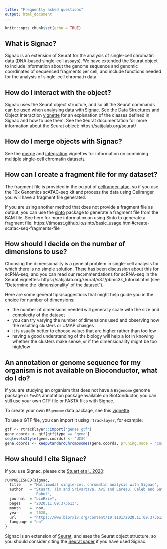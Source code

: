 ```yaml
---
title: "Frequently asked questions"
output: html_document
---
```


```r
knitr::opts_chunk$set(echo = TRUE)
```

## What is Signac?

Signac is an extension of Seurat for the analysis of single-cell chromatin data
(DNA-based single-cell assays). We have extended the Seurat object to include
information about the genome sequence and genomic coordinates of sequenced
fragments per cell, and include functions needed for the analysis of single-cell
chromatin data.

## How do I interact with the object?

Signac uses the Seurat object structure, and so all the Seurat commands can be
used when analysing data with Signac. See the Data Structures and Object
Interaction [vignette](data_structures.html) for an explanation of the classes defined in Signac
and how to use them. See the Seurat documentation for more information about the
Seurat object: https://satijalab.org/seurat/

## How do I merge objects with Signac?

See the [merge](merging.html) and [integration](integration.html) vignettes for
information on combining multiple single-cell chromatin datasets.

## How can I create a fragment file for my dataset?

The fragment file is provided in the output of [cellranger-atac](https://support.10xgenomics.com/single-cell-atac/software/pipelines/latest/what-is-cell-ranger-atac),
so if you use the 10x Genomics scATAC-seq kit and process the data using Cellranger you will have a fragment file generated.

If you are using another method that does not provide a fragment file as output,
you can use the [sinto](https://github.com/timoast/sinto) package to generate
a fragment file from the BAM file. See here for more information on using Sinto
to generate a fragment file:
https://timoast.github.io/sinto/basic_usage.html#create-scatac-seq-fragments-file

## How should I decide on the number of dimensions to use?

Choosing the dimensionality is a general problem in single-cell analysis for
which there is no simple solution. There has been discussion about this for
scRNA-seq, and you can read our recommendations for scRNA-seq in the Seurat
vignettes: https://satijalab.org/seurat/v3.1/pbmc3k_tutorial.html (see
"Determine the ‘dimensionality’ of the dataset").

Here are some general tips/suggestions that might help guide you in the choice
for number of dimensions:

* the number of dimensions needed will generally scale with the size and
complexity of the dataset
* you can try varying the number of dimensions used and observing how the
resulting clusters or UMAP changes
* it is usually better to choose values that are higher rather than too low
* having a good understanding of the biology will help a lot in knowing whether
the clusters make sense, or if the dimensionality might be too high/low

## An annotation or genome sequence for my organism is not available on Bioconductor, what do I do?

If you are studying an organism that does not have a `BSgenome` genome package
or `EnsDB` annotation package available on BioConductor, you can still use your
own GTF file or FASTA files with Signac.

To create your own `BSgenome` data package, see this
[vignette](https://www.bioconductor.org/packages/devel/bioc/vignettes/BSgenome/inst/doc/BSgenomeForge.pdf).

To use a GTF file, you can import it using `rtracklayer`, for example:

```r
gtf <- rtracklayer::import('genes.gtf')
gene.coords <- gtf[gtf$type == 'gene']
seqlevelsStyle(gene.coords) <- 'UCSC'
gene.coords <- keepStandardChromosomes(gene.coords, pruning.mode = 'coarse')
```

## How should I cite Signac?

If you use Signac, please cite [Stuart et al., 2020](https://www.biorxiv.org/content/10.1101/2020.11.09.373613v1):

```r
@UNPUBLISHED{signac,
  title    = "Multimodal single-cell chromatin analysis with Signac",
  author   = "Stuart, Tim and Srivastava, Avi and Lareau, Caleb and Satija,
              Rahul",
  journal  = "bioRxiv",
  pages    = "2020.11.09.373613",
  month    =  nov,
  year     =  2020,
  url      = "https://www.biorxiv.org/content/10.1101/2020.11.09.373613v1",
  language = "en"
}
```

Signac is an extension of [Seurat](https://satijalab.org/seurat/), and uses the
Seurat object structure, so you should consider citing the
[Seurat paper](https://doi.org/10.1016/j.cell.2019.05.031) if you have used Signac.

